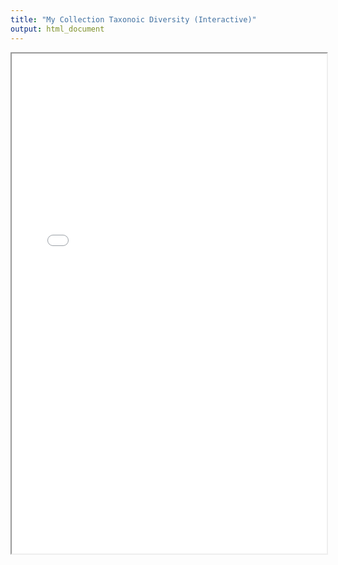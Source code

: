 ```yaml
---
title: "My Collection Taxonoic Diversity (Interactive)"
output: html_document
---
```


<iframe src="My_collection_taxonomic_diversity_interactive.html" width="100%" height="800px"></iframe>
